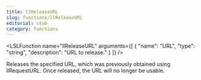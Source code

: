 ```yaml
---
title: llReleaseURL
slug: functions/llReleaseURL
editorial: stub
category: functions
---
```


<LSLFunction
	name="llReleaseURL"
	arguments={[
	{
		"name": "URL",
		"type": "string",
		"description": "URL to release."
	}
]}
/>

Releases the specified URL, which was previously obtained using llRequestURL.  Once released, the URL will no longer be usable.
